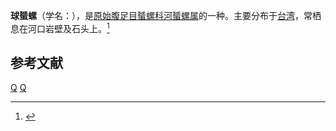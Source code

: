 {{Speciesbox
| taxon = Neritina plumbea
| binomial_authority = Sowerby, 1849
}}
'''球蜑螺'''（学名：''{{lang|la|Neritina plumbea}}''），是[[原始腹足目|原始腹足目]][[蜑螺科|蜑螺科]][[河蜑螺属|河蜑螺属]]的一种。主要分布于[[台湾|台湾]]，常栖息在河口岩壁及石头上。<ref>{{cite web|url=http://shell.sinica.edu.tw/chinese/shellbase_detail.php?science_no=210|title=国际贝库：球蜑螺|publisher=台湾贝类资料库|accessdate=2009-08-11|archive-date=2016-03-04|archive-url=https://web.archive.org/web/20160304090202/http://shell.sinica.edu.tw/chinese/shellbase_detail.php?science_no=210|dead-url=no}}</ref>

== 参考文献 ==
{{reflist}}
{{Taxonbar|from=Q15233743}}

[[Category:河蜑螺属|Q]]
[[Category:_1849年描述的动物|Q]]